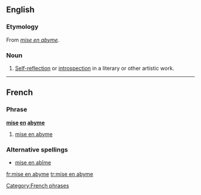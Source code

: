 ==English==

===Etymology===
From {{etyl|fr}} ''[[#French|mise en abyme]]''.

===Noun===
{{en-noun|-}}

# {{context|literary theory}} [[self-reflection|Self-reflection]] or [[introspection]] in a literary or other artistic work.

----

==French==

===Phrase===
'''[[mise]] [[en]] [[abyme]]''' {{f}}

# [[#English|mise en abyme]]

===Alternative spellings===
* [[mise en abîme]]

[[Category:French phrases]]

[[fr:mise en abyme]]
[[tr:mise en abyme]]